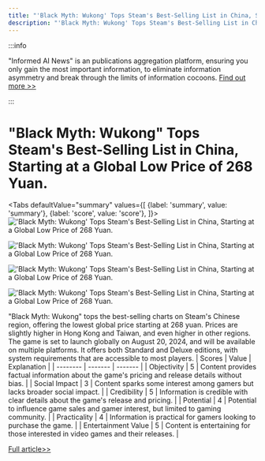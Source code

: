 ```yaml
---
title: "'Black Myth: Wukong' Tops Steam's Best-Selling List in China, Starting at a Global Low Price of 268 Yuan."
description: "'Black Myth: Wukong' Tops Steam's Best-Selling List in China, Starting at a Global Low Price of 268 Yuan."
---
```



:::info

"Informed AI News" is an publications aggregation platform, ensuring you only gain the most important information, to eliminate information asymmetry and break through the limits of information cocoons.  [Find out more >>](/docs/guides)

:::

# "Black Myth: Wukong" Tops Steam's Best-Selling List in China, Starting at a Global Low Price of 268 Yuan.


<Tabs
	defaultValue="summary"
	values={[
	{label: 'summary', value: 'summary'},
	{label: 'score', value: 'score'},
]}>
<TabItem value="summary">
<img
  src="https://image.informedainews.com/2024/06/Vid-IVV-1717983486-0.jpg"
  alt="'Black Myth: Wukong' Tops Steam's Best-Selling List in China, Starting at a Global Low Price of 268 Yuan."
/>

<img
  src="https://image.informedainews.com/2024/06/Vid-KwL-1717983486-1.jpg"
  alt="'Black Myth: Wukong' Tops Steam's Best-Selling List in China, Starting at a Global Low Price of 268 Yuan."
/>

<img
  src="https://image.informedainews.com/2024/06/Vid-Gk6-1717983486-2.jpg"
  alt="'Black Myth: Wukong' Tops Steam's Best-Selling List in China, Starting at a Global Low Price of 268 Yuan."
/>

<img
  src="https://image.informedainews.com/2024/06/Vid-9Xt-1717983486-3.jpg"
  alt="'Black Myth: Wukong' Tops Steam's Best-Selling List in China, Starting at a Global Low Price of 268 Yuan."
/>



"Black Myth: Wukong" tops the best-selling charts on Steam's Chinese region, offering the lowest global price starting at 268 yuan. Prices are slightly higher in Hong Kong and Taiwan, and even higher in other regions. The game is set to launch globally on August 20, 2024, and will be available on multiple platforms. It offers both Standard and Deluxe editions, with system requirements that are accessible to most players.
</TabItem>
<TabItem value="score">
	| Scores     | Value   | Explanation |
	| -------- | ------- | ------- |
	| Objectivity  | 5    | Content provides factual information about the game's pricing and release details without bias.    |
	| Social Impact | 3     | Content sparks some interest among gamers but lacks broader social impact.    |
	| Credibility    | 5    | Information is credible with clear details about the game's release and pricing.    |
	| Potential    | 4    | Potential to influence game sales and gamer interest, but limited to gaming community.    |
	| Practicality    | 4    | Information is practical for gamers looking to purchase the game.    |
	| Entertainment Value    | 5    | Content is entertaining for those interested in video games and their releases.    |
</TabItem>
</Tabs>

[Full article>>](https://www.cnbeta.com.tw/articles/game/1434107.htm)
